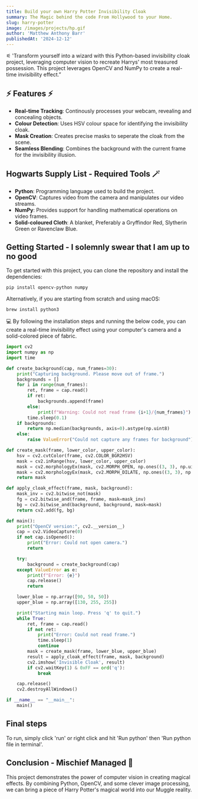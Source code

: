 ```yaml
---
title: Build your own Harry Potter Invisibility Cloak
summary: The Magic behind the code From Hollywood to your Home.
slug: harry-potter
image: /images/projects/hp.gif
author: 'Matthew Anthony Barr'
publishedAt: '2024-12-12'
---
```


⚟ ‛Transform yourself into a wizard with this Python-based invisibility cloak project,
leveraging computer vision to recreate Harrys' most treasured possession. 
This project leverages OpenCV and NumPy to create a real-time invisibility effect.”

## ⚡ Features ⚡

- **Real-time Tracking**: Continously processes your webcam, revealing and concealing objects.
- **Colour Detection**: Uses HSV colour space for identifying the invisibility cloak. 
- **Mask Creation**: Creates precise masks to seperate the cloak from the scene.
- **Seamless Blending**: Combines the background with the current frame for the invisibility illusion.

## Hogwarts Supply List - Required Tools 🪄 

- **Python**: Programming language used to build the project.
- **OpenCV**: Captures video from the camera and manipulates our video streams.
- **NumPy**: Provides support for handling mathematical operations on video frames.
- **Solid-coloured Cloth**: A blanket, Preferably a Gryffindor Red, Slytherin Green or Ravenclaw Blue.

## Getting Started - I solemnly swear that I am up to no good

To get started with this project, you can clone the repository and install the dependencies:

```bash
pip install opencv-python numpy
```

Alternatively, if you are starting from scratch and using macOS:

```bash
brew install python3
```

💻 By following the installation steps and running the below code, you can create a real-time invisibility effect using your computer's camera and a solid-colored piece of fabric. 

```python
import cv2
import numpy as np
import time

def create_background(cap, num_frames=30):
    print("Capturing background. Please move out of frame.")
    backgrounds = []
    for i in range(num_frames):
        ret, frame = cap.read()
        if ret:
            backgrounds.append(frame)
        else:
            print(f"Warning: Could not read frame {i+1}/{num_frames}")
        time.sleep(0.1)
    if backgrounds:
        return np.median(backgrounds, axis=0).astype(np.uint8)
    else:
        raise ValueError("Could not capture any frames for background")

def create_mask(frame, lower_color, upper_color):
    hsv = cv2.cvtColor(frame, cv2.COLOR_BGR2HSV)
    mask = cv2.inRange(hsv, lower_color, upper_color)
    mask = cv2.morphologyEx(mask, cv2.MORPH_OPEN, np.ones((3, 3), np.uint8), iterations=2)
    mask = cv2.morphologyEx(mask, cv2.MORPH_DILATE, np.ones((3, 3), np.uint8), iterations=1)
    return mask

def apply_cloak_effect(frame, mask, background):
    mask_inv = cv2.bitwise_not(mask)
    fg = cv2.bitwise_and(frame, frame, mask=mask_inv)
    bg = cv2.bitwise_and(background, background, mask=mask)
    return cv2.add(fg, bg)

def main():
    print("OpenCV version:", cv2.__version__)
    cap = cv2.VideoCapture(0)
    if not cap.isOpened():
        print("Error: Could not open camera.")
        return

    try:
        background = create_background(cap)
    except ValueError as e:
        print(f"Error: {e}")
        cap.release()
        return

    lower_blue = np.array([90, 50, 50])
    upper_blue = np.array([130, 255, 255])

    print("Starting main loop. Press 'q' to quit.")
    while True:
        ret, frame = cap.read()
        if not ret:
            print("Error: Could not read frame.")
            time.sleep(1)
            continue
        mask = create_mask(frame, lower_blue, upper_blue)
        result = apply_cloak_effect(frame, mask, background)
        cv2.imshow('Invisible Cloak', result)
        if cv2.waitKey(1) & 0xFF == ord('q'):
            break

    cap.release()
    cv2.destroyAllWindows()

if __name__ == "__main__":
    main()
```

## Final steps

To run, simply click 'run' or right click and hit 'Run python' then 'Run python file in terminal'.

## Conclusion - Mischief Managed 📜

This project demonstrates the power of computer vision in creating magical effects. 
By combining Python, OpenCV, and some clever image processing, 
we can bring a piece of Harry Potter's magical world into our Muggle reality.
